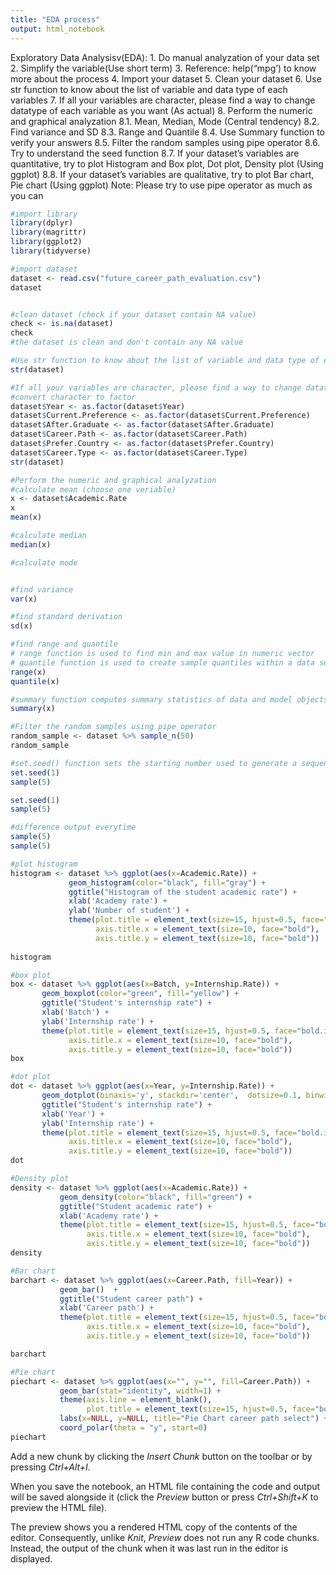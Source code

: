 ```yaml
---
title: "EDA process"
output: html_notebook
---
```


Exploratory Data Analysisv(EDA):
1. Do manual analyzation of your data set
2. Simplify the variable(Use short term)
3. Reference: help(“mpg’) to know more about the process
4. Import your dataset
5. Clean your dataset
6. Use str function to know about the list of variable and data type of each variables
7. If all your variables are character, please find a way to change datatype of each variable as you want (As actual)
8. Perform the numeric and graphical analyzation
    8.1. Mean, Median, Mode (Central tendency)
    8.2. Find variance and SD
    8.3. Range and Quantile
    8.4. Use Summary function to verify your answers
    8.5. Filter the random samples using pipe operator
    8.6. Try to understand the seed function
    8.7. If your dataset’s variables are quantitative, try to plot Histogram and Box plot, Dot plot, Density plot (Using ggplot)
    8.8. If your dataset’s variables are qualitative, try to plot Bar chart, Pie chart (Using ggplot)
Note: Please try to use pipe operator as much as you can

```r
#import library 
library(dplyr)
library(magrittr)
library(ggplot2)
library(tidyverse)

#import dataset 
dataset <- read.csv("future_career_path_evaluation.csv")
dataset


#clean dataset (check if your dataset contain NA value)
check <- is.na(dataset)
check
#the dataset is clean and don't contain any NA value

#Use str function to know about the list of variable and data type of each variables
str(dataset)

#If all your variables are character, please find a way to change datatype of each variable as you want (As actual)
#convert character to factor 
dataset$Year <- as.factor(dataset$Year)
dataset$Current.Preference <- as.factor(dataset$Current.Preference)
dataset$After.Graduate <- as.factor(dataset$After.Graduate)
dataset$Career.Path <- as.factor(dataset$Career.Path)
dataset$Prefer.Country <- as.factor(dataset$Prefer.Country)
dataset$Career.Type <- as.factor(dataset$Career.Type)
str(dataset)

#Perform the numeric and graphical analyzation
#calculate mean (choose one veriable)
x <- dataset$Academic.Rate
x
mean(x)

#calculate median 
median(x)

#calculate mode 


#find variance 
var(x)

#find standard derivation 
sd(x)

#find range and quantile
# range function is used to find min and max value in numeric vector 
# quantile function is used to create sample quantiles within a data set with probability[0, 1]. Such as first quantile is at 0.25[25%], second is at 0.50[50%], and third is at 0.75[75%].
range(x)
quantile(x)

#summary function computes summary statistics of data and model objects
summary(x)

#Filter the random samples using pipe operator
random_sample <- dataset %>% sample_n(50)
random_sample

#set.seed() function sets the starting number used to generate a sequence of random numbers – it ensures that you get the same result if you start with that same seed each time you run the same process
set.seed(1)
sample(5)

set.seed(1)
sample(5)

#difference output everytime 
sample(5)
sample(5)

#plot histogram
histogram <- dataset %>% ggplot(aes(x=Academic.Rate)) +
             geom_histogram(color="black", fill="gray") +
             ggtitle("Histogram of the student academic rate") + 
             xlab('Academy rate') +
             ylab('Number of student') + 
             theme(plot.title = element_text(size=15, hjust=0.5, face="bold.italic"),
                   axis.title.x = element_text(size=10, face="bold"),
                   axis.title.y = element_text(size=10, face="bold"))
             
histogram

#box plot 
box <- dataset %>% ggplot(aes(x=Batch, y=Internship.Rate)) + 
       geom_boxplot(color="green", fill="yellow") +
       ggtitle("Student's internship rate") + 
       xlab('Batch') +
       ylab('Internship rate') + 
       theme(plot.title = element_text(size=15, hjust=0.5, face="bold.italic"),
             axis.title.x = element_text(size=10, face="bold"),
             axis.title.y = element_text(size=10, face="bold"))
box

#dot plot 
dot <- dataset %>% ggplot(aes(x=Year, y=Internship.Rate)) + 
       geom_dotplot(binaxis='y', stackdir='center',  dotsize=0.1, binwidth=1, color="darkblue", fill="lightblue") +
       ggtitle("Student's internship rate") + 
       xlab('Year') +
       ylab('Internship rate') + 
       theme(plot.title = element_text(size=15, hjust=0.5, face="bold.italic"),
             axis.title.x = element_text(size=10, face="bold"),
             axis.title.y = element_text(size=10, face="bold"))
dot

#Density plot
density <- dataset %>% ggplot(aes(x=Academic.Rate)) +
           geom_density(color="black", fill="green") +
           ggtitle("Student academic rate") + 
           xlab('Academy rate') +
           theme(plot.title = element_text(size=15, hjust=0.5, face="bold.italic"),
                 axis.title.x = element_text(size=10, face="bold"),
                 axis.title.y = element_text(size=10, face="bold"))
density

#Bar chart 
barchart <- dataset %>% ggplot(aes(x=Career.Path, fill=Year)) +
           geom_bar()  +
           ggtitle("Student career path") + 
           xlab('Career path') +
           theme(plot.title = element_text(size=15, hjust=0.5, face="bold.italic"),
                 axis.title.x = element_text(size=10, face="bold"),
                 axis.title.y = element_text(size=10, face="bold"))

barchart

#Pie chart
piechart <- dataset %>% ggplot(aes(x="", y="", fill=Career.Path)) +
           geom_bar(stat="identity", width=1) +
           theme(axis.line = element_blank(),
                 plot.title = element_text(size=15, hjust=0.5, face="bold.italic")) +
           labs(x=NULL, y=NULL, title="Pie Chart career path select") + 
           coord_polar(theta = "y", start=0)
piechart
```

Add a new chunk by clicking the *Insert Chunk* button on the toolbar or by pressing *Ctrl+Alt+I*.

When you save the notebook, an HTML file containing the code and output will be saved alongside it (click the *Preview* button or press *Ctrl+Shift+K* to preview the HTML file).

The preview shows you a rendered HTML copy of the contents of the editor. Consequently, unlike *Knit*, *Preview* does not run any R code chunks. Instead, the output of the chunk when it was last run in the editor is displayed.

